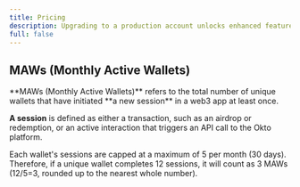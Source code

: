 ```yaml
---
title: Pricing
description: Upgrading to a production account unlocks enhanced features and support, reflecting in the associated costs. Okto's pricing model is based on Monthly Active Users (MAUs) and is designed to accommodate various scales of operation. 
full: false
---
```



<PricingComponent/>

## MAWs (Monthly Active Wallets)

<Callout title="Note">
**MAWs (Monthly Active Wallets)** refers to the total number of unique wallets that have initiated **a new session** in a web3 app at least once. 

**A session** is defined as either a transaction, such as an airdrop or redemption, or an active interaction that triggers an API call to the Okto platform.

Each wallet's sessions are capped at a maximum of 5 per month (30 days). Therefore, if a unique wallet completes 12 sessions, it will count as 3 MAWs (12/5=3, rounded up to the nearest whole number).
</Callout>
